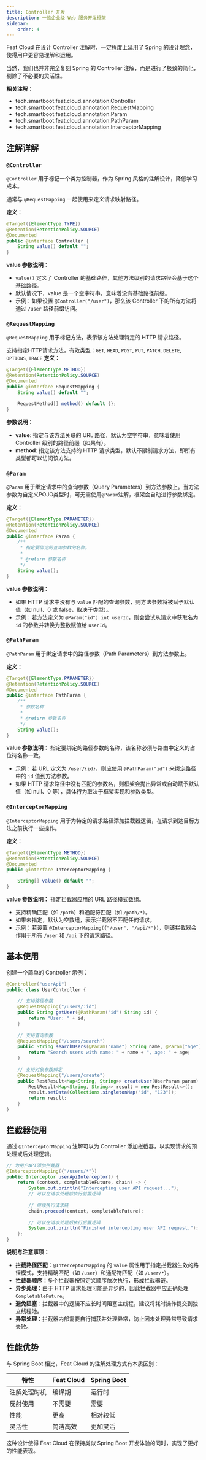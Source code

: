 ```yaml
---
title: Controller 开发
description: 一款企业级 Web 服务开发框架
sidebar:
    order: 4
---
```


<CheckAuthorize/>

Feat Cloud 在设计 Controller 注解时，一定程度上延用了 Spring 的设计理念，使得用户更容易理解和运用。

当然，我们也并非完全复刻 Spring 的 Controller 注解，而是进行了极致的简化，剔除了不必要的灵活性。

**相关注解：**
- tech.smartboot.feat.cloud.annotation.Controller
- tech.smartboot.feat.cloud.annotation.RequestMapping
- tech.smartboot.feat.cloud.annotation.Param
- tech.smartboot.feat.cloud.annotation.PathParam
- tech.smartboot.feat.cloud.annotation.InterceptorMapping

## 注解详解

### `@Controller`
`@Controller` 用于标记一个类为控制器，作为 Spring 风格的注解设计，降低学习成本。

通常与 `@RequestMapping` 一起使用来定义请求映射路径。

**定义：**
```java
@Target({ElementType.TYPE})
@Retention(RetentionPolicy.SOURCE)
@Documented
public @interface Controller {
    String value() default "";
}
```

**value 参数说明：**
- `value()` 定义了 Controller 的基础路径，其他方法级别的请求路径会基于这个基础路径。
- 默认情况下，value 是一个空字符串，意味着没有基础路径前缀。
- 示例：如果设置 `@Controller("/user")`，那么该 Controller 下的所有方法将通过 `/user` 路径前缀访问。

### `@RequestMapping`
`@RequestMapping` 用于标记方法，表示该方法处理特定的 HTTP 请求路径。

支持指定HTTP请求方法，有效类型：`GET`, `HEAD`, `POST`, `PUT`, `PATCH`, `DELETE`, `OPTIONS`, `TRACE`
**定义：**
```java
@Target({ElementType.METHOD})
@Retention(RetentionPolicy.SOURCE)
@Documented
public @interface RequestMapping {
    String value() default "";

    RequestMethod[] method() default {};
}
```

**参数说明：**
- **value**: 指定与该方法关联的 URL 路径，默认为空字符串，意味着使用 Controller 级别的路径前缀（如果有）。
- **method**: 指定该方法支持的 HTTP 请求类型，默认不限制请求方法，即所有类型都可以访问该方法。

### `@Param`
`@Param` 用于绑定请求中的查询参数（Query Parameters）到方法参数上。当方法参数为自定义POJO类型时，可无需使用`@Param`注解，框架会自动进行参数绑定。

**定义：**
```java
@Target({ElementType.PARAMETER})
@Retention(RetentionPolicy.SOURCE)
@Documented
public @interface Param {
    /**
     * 指定要绑定的查询参数的名称。
     *
     * @return 参数名称
     */
    String value();
}
```
**value 参数说明：**
- 如果 HTTP 请求中没有与 `value` 匹配的查询参数，则方法参数将被赋予默认值（如 null、0 或 false，取决于类型）。
- 示例：若方法定义为 `@Param("id") int userId`，则会尝试从请求中获取名为 `id` 的参数并转换为整数赋值给 `userId`。

### `@PathParam`
`@PathParam` 用于绑定请求中的路径参数（Path Parameters）到方法参数上。

**定义：**
```java
@Target({ElementType.PARAMETER})
@Retention(RetentionPolicy.SOURCE)
@Documented
public @interface PathParam {
    /**
     * 参数名称
     *
     * @return 参数名称
     */
    String value();
}
```

**value 参数说明：** 指定要绑定的路径参数的名称，该名称必须与路由中定义的占位符名称一致。
- 示例：若 URL 定义为 `/user/{id}`，则应使用 `@PathParam("id")` 来绑定路径中的 `id` 值到方法参数。
- 如果 HTTP 请求路径中没有匹配的参数名，则框架会抛出异常或自动赋予默认值（如 null、0 等），具体行为取决于框架实现和参数类型。

### `@InterceptorMapping`
`@InterceptorMapping` 用于为特定的请求路径添加拦截器逻辑，在请求到达目标方法之前执行一些操作。

**定义：**
```java
@Target({ElementType.METHOD})
@Retention(RetentionPolicy.SOURCE)
@Documented
public @interface InterceptorMapping {

    String[] value() default "";
}
```

**value 参数说明：** 指定拦截器应用的 URL 路径模式数组。
- 支持精确匹配（如 `/path`）和通配符匹配（如 `/path/*`）。
- 如果未指定，默认为空数组，表示拦截器不匹配任何请求。
- 示例：若设置 `@InterceptorMapping({"/user", "/api/*"})`，则该拦截器会作用于所有 `/user` 和 `/api` 下的请求路径。

## 基本使用

创建一个简单的 Controller 示例：

```java
@Controller("userApi")
public class UserController {
    
    // 支持路径参数
    @RequestMapping("/users/:id")
    public String getUser(@PathParam("id") String id) {
        return "User: " + id;
    }
    
    // 支持查询参数
    @RequestMapping("/users/search")
    public String searchUsers(@Param("name") String name, @Param("age") int age) {
        return "Search users with name: " + name + ", age: " + age;
    }
    
    // 支持对象参数绑定
    @RequestMapping("/users/create")
    public RestResult<Map<String, String>> createUser(UserParam param) {
        RestResult<Map<String, String>> result = new RestResult<>();
        result.setData(Collections.singletonMap("id", "123"));
        return result;
    }
}
```

## 拦截器使用

通过 `@InterceptorMapping` 注解可以为 Controller 添加拦截器，以实现请求的预处理或后处理逻辑。

```java
// 为用户API添加拦截器
@InterceptorMapping({"/users/*"})
public Interceptor userApiInterceptor() {
    return (context, completableFuture, chain) -> {
        System.out.println("Intercepting user API request...");
        // 可以在请求处理前执行前置逻辑
        
        // 继续执行请求链
        chain.proceed(context, completableFuture);
        
        // 可以在请求处理后执行后置逻辑
        System.out.println("Finished intercepting user API request.");
    };
}
```

**说明与注意事项：**
- **拦截路径匹配**：`@InterceptorMapping` 的 `value` 属性用于指定拦截器生效的路径模式，支持精确匹配（如 `/user`）和通配符匹配（如 `/user/*`）。
- **拦截器顺序**：多个拦截器按照定义顺序依次执行，形成拦截器链。
- **异步处理**：由于 HTTP 请求处理可能是异步的，因此拦截器中应正确处理 `CompletableFuture`。
- **避免阻塞**：拦截器中的逻辑不应长时间阻塞主线程，建议将耗时操作提交到独立线程池。
- **异常处理**：拦截器内部需要自行捕获并处理异常，防止因未处理异常导致请求失败。

## 性能优势

与 Spring Boot 相比，Feat Cloud 的注解处理方式有本质区别：

| 特性 | Feat Cloud | Spring Boot |
|------|------------|-------------|
| 注解处理时机 | 编译期 | 运行时 |
| 反射使用 | 不需要 | 需要 |
| 性能 | 更高 | 相对较低 |
| 灵活性 | 简洁高效 | 更加灵活 |

这种设计使得 Feat Cloud 在保持类似 Spring Boot 开发体验的同时，实现了更好的性能表现。
